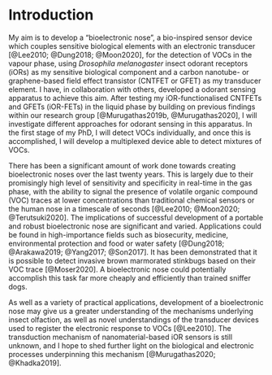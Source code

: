 # Introduction

My aim is to develop a "bioelectronic nose", a bio-inspired sensor device which couples sensitive biological elements with an electronic transducer [@Lee2010; @Dung2018; @Moon2020], for the detection of VOCs in the vapour phase, using *Drosophila melanogaster* insect odorant receptors (iORs) as my sensitive biological component and a carbon nanotube- or graphene-based field effect transistor (CNTFET or GFET) as my transducer element. I have, in collaboration with others, developed a odorant sensing apparatus to achieve this aim. After testing my iOR-functionalised CNTFETs and GFETs (iOR-FETs) in the liquid phase by building on previous findings within our research group [@Murugathas2019b, @Murugathas2020], I will investigate different approaches for odorant sensing in this apparatus.  In the first stage of my PhD, I will detect VOCs individually, and once this is accomplished, I will develop a multiplexed device able to detect mixtures of VOCs.
    
There has been a significant amount of work done towards creating bioelectronic noses over the last twenty years. This is largely due to their promisingly high level of sensitivity and specificity in real-time in the gas phase, with the ability to signal the presence of volatile organic compound (VOC) traces at lower concentrations than traditional chemical sensors or the human nose in a timescale of seconds [@Lee2010; @Moon2020; @Terutsuki2020]. The implications of successful development of a portable and robust bioelectronic nose are significant and varied. Applications could be found in high-importance fields such as biosecurity, medicine, environmental protection and food or water safety [@Dung2018; @Arakawa2019; @Yang2017; @Son2017]. It has been demonstrated that it is possible to detect invasive brown marmorated stinkbugs based on their VOC trace [@Moser2020]. A bioelectronic nose could potentially accomplish this task far more cheaply and efficiently than trained sniffer dogs.
    
As well as a variety of practical applications, development of a bioelectronic nose may give us a greater understanding of the mechanisms underlying insect olfaction, as well as novel understandings of the transducer devices used to register the electronic response to VOCs [@Lee2010]. The transduction mechanism of nanomaterial-based iOR sensors is still unknown, and I hope to shed further light on the biological and electronic processes underpinning this mechanism [@Murugathas2020; @Khadka2019].  